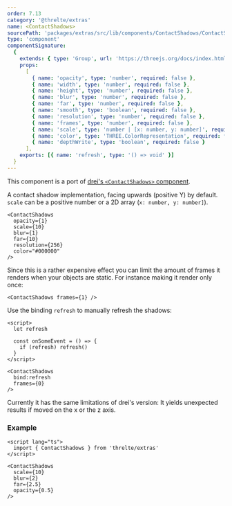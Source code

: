```yaml
---
order: 7.13
category: '@threlte/extras'
name: <ContactShadows>
sourcePath: 'packages/extras/src/lib/components/ContactShadows/ContactShadows.svelte'
type: 'component'
componentSignature:
  {
    extends: { type: 'Group', url: 'https://threejs.org/docs/index.html#api/en/objects/Group' },
    props:
      [
        { name: 'opacity', type: 'number', required: false },
        { name: 'width', type: 'number', required: false },
        { name: 'height', type: 'number', required: false },
        { name: 'blur', type: 'number', required: false },
        { name: 'far', type: 'number', required: false },
        { name: 'smooth', type: 'boolean', required: false },
        { name: 'resolution', type: 'number', required: false },
        { name: 'frames', type: 'number', required: false },
        { name: 'scale', type: 'number | [x: number, y: number]', required: false },
        { name: 'color', type: 'THREE.ColorRepresentation', required: false },
        { name: 'depthWrite', type: 'boolean', required: false }
      ],
    exports: [{ name: 'refresh', type: '() => void' }]
  }
---
```


This component is a port of [drei's `<ContactShadows>` component](https://github.com/pmndrs/drei#contactshadows).

A contact shadow implementation, facing upwards (positive Y) by default. `scale` can be a positive number or a 2D array (`x: number, y: number]`).

```svelte
<ContactShadows
  opacity={1}
  scale={10}
  blur={1}
  far={10}
  resolution={256}
  color="#000000"
/>
```

Since this is a rather expensive effect you can limit the amount of frames it renders when your objects are static. For instance making it render only once:

```svelte
<ContactShadows frames={1} />
```

Use the binding `refresh` to manually refresh the shadows:

```svelte
<script>
  let refresh

  const onSomeEvent = () => {
    if (refresh) refresh()
  }
</script>

<ContactShadows
  bind:refresh
  frames={0}
/>
```

Currently it has the same limitations of drei's version: It yields unexpected results if moved on the x or the z axis.

<Example path="extras/contact-shadows" />

### Example

```svelte
<script lang="ts">
  import { ContactShadows } from 'threlte/extras'
</script>

<ContactShadows
  scale={10}
  blur={2}
  far={2.5}
  opacity={0.5}
/>
```
